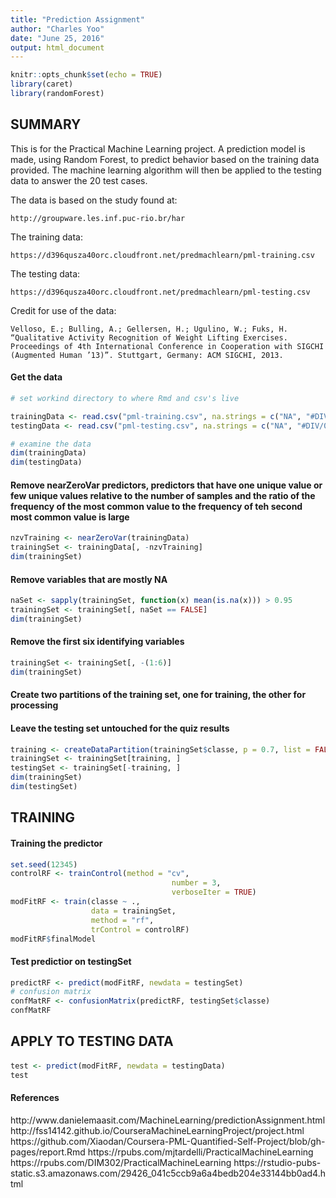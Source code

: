 ```yaml
---
title: "Prediction Assignment"
author: "Charles Yoo"
date: "June 25, 2016"
output: html_document
---
```


```r
knitr::opts_chunk$set(echo = TRUE)
library(caret)
library(randomForest)
```

## SUMMARY

This is for the Practical Machine Learning project.  A prediction model is made, using Random Forest, to predict behavior based on the training data provided.  The machine learning algorithm will then be applied to the testing data to answer the 20 test cases.

The data is based on the study found at:

    http://groupware.les.inf.puc-rio.br/har

The training data:

    https://d396qusza40orc.cloudfront.net/predmachlearn/pml-training.csv

The testing data:

    https://d396qusza40orc.cloudfront.net/predmachlearn/pml-testing.csv

Credit for use of the data:

    Velloso, E.; Bulling, A.; Gellersen, H.; Ugulino, W.; Fuks, H. “Qualitative Activity Recognition of Weight Lifting Exercises. Proceedings of 4th International Conference in Cooperation with SIGCHI (Augmented Human ’13)”. Stuttgart, Germany: ACM SIGCHI, 2013.
    
#### Get the data
```r
# set workind directory to where Rmd and csv's live

trainingData <- read.csv("pml-training.csv", na.strings = c("NA", "#DIV/0!", ""))
testingData <- read.csv("pml-testing.csv", na.strings = c("NA", "#DIV/0!", ""))

# examine the data
dim(trainingData)
dim(testingData)
```

#### Remove nearZeroVar predictors, predictors that have one unique value or few unique values relative to the number of samples and the ratio of the frequency of the most common value to the frequency of teh second most common value is large
```r
nzvTraining <- nearZeroVar(trainingData)
trainingSet <- trainingData[, -nzvTraining]
dim(trainingSet)
```

#### Remove variables that are mostly NA
```r
naSet <- sapply(trainingSet, function(x) mean(is.na(x))) > 0.95
trainingSet <- trainingSet[, naSet == FALSE]
dim(trainingSet)
```

#### Remove the first six identifying variables
```r
trainingSet <- trainingSet[, -(1:6)]
dim(trainingSet)
```

#### Create two partitions of the training set, one for training, the other for processing
#### Leave the testing set untouched for the quiz results
```r
training <- createDataPartition(trainingSet$classe, p = 0.7, list = FALSE)
trainingSet <- trainingSet[training, ]
testingSet <- trainingSet[-training, ]
dim(trainingSet)
dim(testingSet)
```

## TRAINING

#### Training the predictor
```r
set.seed(12345)
controlRF <- trainControl(method = "cv", 
                                    number = 3, 
                                    verboseIter = TRUE)
modFitRF <- train(classe ~ ., 
                  data = trainingSet, 
                  method = "rf", 
                  trControl = controlRF)
modFitRF$finalModel
```

#### Test predictior on testingSet 
```r
predictRF <- predict(modFitRF, newdata = testingSet)
# confusion matrix
confMatRF <- confusionMatrix(predictRF, testingSet$classe)
confMatRF
```

## APPLY TO TESTING DATA

####
```r
test <- predict(modFitRF, newdata = testingData)
test
```

#### References

http://www.danielemaasit.com/MachineLearning/predictionAssignment.html  
http://fss14142.github.io/CourseraMachineLearningProject/project.html  
https://github.com/Xiaodan/Coursera-PML-Quantified-Self-Project/blob/gh-pages/report.Rmd
https://rpubs.com/mjtardelli/PracticalMachineLearning
https://rpubs.com/DIM302/PracticalMachineLearning
https://rstudio-pubs-static.s3.amazonaws.com/29426_041c5ccb9a6a4bedb204e33144bb0ad4.html